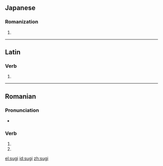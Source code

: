 ==Japanese==
===Romanization===
{{ja-romaji}}

# {{ja-romanization of|すぎ}}
----

==Latin==

===Verb===
{{la-verb-form|sūgī}}

# {{conjugation of|sūgō||pres|pass|inf|lang=la}}

----

==Romanian==

===Pronunciation===
* {{IPA|[sud͡ʒʲ]|lang=ro}}

===Verb===
{{head|ro}}

# {{ro-form-verb|2s|pres|suge}}
# {{ro-form-verb|2s|sub|suge}}

[[el:sugi]]
[[id:sugi]]
[[zh:sugi]]